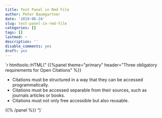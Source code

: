 ```yaml
---
title: Test Panel in Rmd File
author: Peter Baumgartner
date: '2019-06-24'
slug: test-panel-in-rmd-file
categories: []
tags: []
lastmod: ~
description: ''
disable_comments: yes
draft: yes
---
```



`r htmltools::HTML("
{{%panel theme=\"primary\" header=\"Three obligatory requirements for Open Citations\" %}}

<ul>
<li>Citations must be structured in a way that they can be accessed programmatically.</li>
<li>Citations must be accessed separable from their sources, such as journals articles or books.</li>
<li>Citations must not only free accessible but also reusable.</li>
</ul>
{{% /panel %}}
")`

